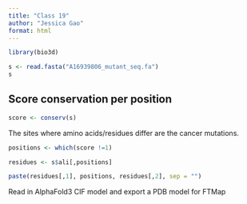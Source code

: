 ```yaml
---
title: "Class 19"
author: "Jessica Gao"
format: html
---
```


```r
library(bio3d)
```

```r
s <- read.fasta("A16939806_mutant_seq.fa")
s
```

## Score conservation per position

```r
score <- conserv(s)
```
The sites where amino acids/residues differ are the cancer mutations. 

```r
positions <- which(score !=1)
```

```r
residues <- s$ali[,positions]
```

```r
paste(residues[,1], positions, residues[,2], sep = "")
```
Read in AlphaFold3 CIF model and export a PDB model for FTMap



